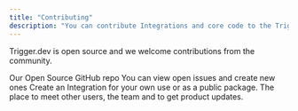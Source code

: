 ```yaml
---
title: "Contributing"
description: "You can contribute Integrations and core code to the Trigger.dev platform "
---
```


<Snippet file="v2-deprecation-warning.mdx" />

Trigger.dev is open source and we welcome contributions from the community.

<CardGroup>
  <Card
    title="GitHub Repo"
    icon="github"
    href="https://github.com/triggerdotdev/trigger.dev"
  >
    Our Open Source GitHub repo
  </Card>
  <Card
    title="View and create issues"
    icon="bug"
    href="https://github.com/triggerdotdev/trigger.dev/issues"
  >
    You can view open issues and create new ones
  </Card>
  <Card
    title="Create an Integration"
    icon="square-plus"
    href="/integrations/create"
  >
    Create an Integration for your own use or as a public package.
  </Card>
  <Card
    title="Join the community"
    icon="discord"
    href="https://discord.gg/nkqV9xBYWy"
  >
    The place to meet other users, the team and to get product updates.
  </Card>
</CardGroup>

